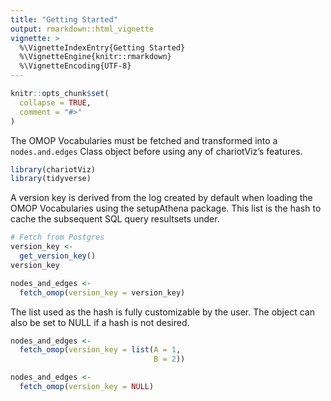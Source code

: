 ```yaml
---
title: "Getting Started"
output: rmarkdown::html_vignette
vignette: >
  %\VignetteIndexEntry{Getting Started}
  %\VignetteEngine{knitr::rmarkdown}
  %\VignetteEncoding{UTF-8}
---
```


```r
knitr::opts_chunk$set(
  collapse = TRUE,
  comment = "#>"
)
```

The OMOP Vocabularies must be fetched and transformed into a `nodes.and.edges` Class object before 
using any of chariotViz's features.  

```r
library(chariotViz)
library(tidyverse)
```

A version key is derived from the log created by default when loading the OMOP Vocabularies 
using the setupAthena package. This list is the hash to cache the subsequent SQL query resultsets 
under.  

```r
# Fetch from Postgres  
version_key <- 
  get_version_key()
version_key
```

```r
nodes_and_edges <-
  fetch_omop(version_key = version_key)
```

The list used as the hash is fully customizable by the user. The object can also be set to NULL if a hash is not desired. 

```r
nodes_and_edges <- 
  fetch_omop(version_key = list(A = 1, 
                                B = 2))

nodes_and_edges <- 
  fetch_omop(version_key = NULL)
```


